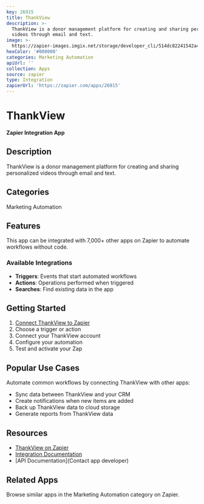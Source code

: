 ```yaml
---
key: 26915
title: ThankView
description: >-
  ThankView is a donor management platform for creating and sharing personalized
  videos through email and text.
image: >-
  https://zapier-images.imgix.net/storage/developer_cli/514dc82241542a43d21e5ab631d71eb5_2.png?auto=format%2Ccompress&ixlib=python-3.0.0&q=50
hexColor: '#000000'
categories: Marketing Automation
apiUrl: ''
collection: Apps
source: zapier
type: Integration
zapierUrl: 'https://zapier.com/apps/26915'
---
```

# ThankView

**Zapier Integration App**

## Description

ThankView is a donor management platform for creating and sharing personalized videos through email and text.

## Categories

Marketing Automation

## Features

This app can be integrated with 7,000+ other apps on Zapier to automate workflows without code.

### Available Integrations

- **Triggers**: Events that start automated workflows
- **Actions**: Operations performed when triggered
- **Searches**: Find existing data in the app

## Getting Started

1. [Connect ThankView to Zapier](https://zapier.com/apps/26915)
2. Choose a trigger or action
3. Connect your ThankView account
4. Configure your automation
5. Test and activate your Zap

## Popular Use Cases

Automate common workflows by connecting ThankView with other apps:

- Sync data between ThankView and your CRM
- Create notifications when new items are added
- Back up ThankView data to cloud storage
- Generate reports from ThankView data

## Resources

- [ThankView on Zapier](https://zapier.com/apps/26915)
- [Integration Documentation](https://zapier.com/apps/26915/integrations)
- [API Documentation](Contact app developer)

## Related Apps

Browse similar apps in the Marketing Automation category on Zapier.
